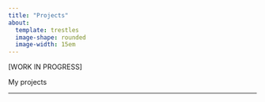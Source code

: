 ```yaml
---
title: "Projects"
about: 
  template: trestles
  image-shape: rounded
  image-width: 15em
---
```


\[WORK IN PROGRESS\]

My projects

------------------------------------------------------------------------
